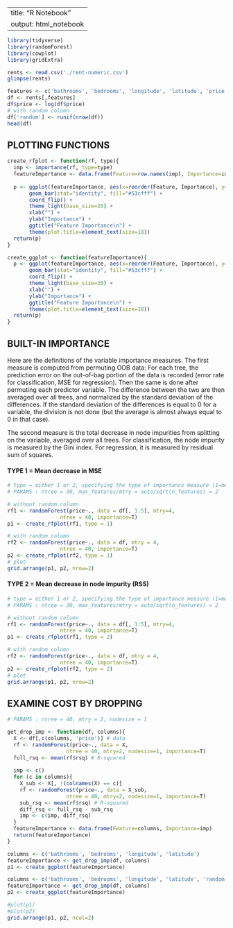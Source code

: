 ---
title: "R Notebook"
output: html_notebook
 ---


```r
library(tidyverse)
library(randomForest)
library(cowplot)
library(gridExtra)
```

```r
rents <- read.csv('./rent-numeric.csv')
glimpse(rents)
```

```r
features <- c('bathrooms', 'bedrooms', 'longitude', 'latitude', 'price')
df <- rents[,features]
df$price <- log(df$price)
# with random column
df['random'] <- runif(nrow(df))
head(df)
```

## PLOTTING FUNCTIONS

```r
create_rfplot <- function(rf, type){
  imp <- importance(rf, type=type)
  featureImportance <- data.frame(Feature=row.names(imp), Importance=imp[,1])
  
  p <- ggplot(featureImportance, aes(x=reorder(Feature, Importance), y=Importance)) +
       geom_bar(stat="identity", fill="#53cfff") +
       coord_flip() + 
       theme_light(base_size=20) +
       xlab("") +
       ylab("Importance") + 
       ggtitle("Feature Importance\n") +
       theme(plot.title=element_text(size=18))
  return(p)
}

create_ggplot <- function(featureImportance){
  p <- ggplot(featureImportance, aes(x=reorder(Feature, Importance), y=Importance)) +
       geom_bar(stat="identity", fill="#53cfff") +
       coord_flip() + 
       theme_light(base_size=20) +
       xlab("") +
       ylab("Importance") + 
       ggtitle("Feature Importance\n") +
       theme(plot.title=element_text(size=18))
  return(p)
}
```

## BUILT-IN IMPORTANCE

Here are the definitions of the variable importance measures. The first measure is computed from permuting OOB data: For each tree, the prediction error on the out-of-bag portion of the data is recorded (error rate for classification, MSE for regression). Then the same is done after permuting each predictor variable. The difference between the two are then averaged over all trees, and normalized by the standard deviation of the differences. If the standard deviation of the differences is equal to 0 for a variable, the division is not done (but the average is almost always equal to 0 in that case).

The second measure is the total decrease in node impurities from splitting on the variable, averaged over all trees. For classification, the node impurity is measured by the Gini index. For regression, it is measured by residual sum of squares.

#### TYPE 1 = Mean decrease in MSE

```r
# type = either 1 or 2, specifying the type of importance measure (1=mean decrease in accuracy, 2=mean decrease in node impurity).
# PARAMS : ntree = 30, max_features/mtry = auto/sqrt(n_features) = 2

# without random column
rf1 <- randomForest(price~., data = df[, 1:5], mtry=4,
                 ntree = 40, importance=T)
p1 <- create_rfplot(rf1, type = 1)

# with random column
rf2 <- randomForest(price~., data = df, mtry = 4,
                 ntree = 40, importance=T)
p2 <- create_rfplot(rf2, type = 1)
# plot
grid.arrange(p1, p2, nrow=2)
```

#### TYPE 2 = Mean decrease in node impurity (RSS)

```r
# type = either 1 or 2, specifying the type of importance measure (1=mean decrease in accuracy, 2=mean decrease in node impurity).
# PARAMS : ntree = 30, max_features/mtry = auto/sqrt(n_features) = 2

# without random column
rf1 <- randomForest(price~., data = df[, 1:5], mtry=4,
                 ntree = 40, importance=T)
p1 <- create_rfplot(rf1, type = 2)

# with random column
rf2 <- randomForest(price~., data = df, mtry = 4,
                 ntree = 40, importance=T)
p2 <- create_rfplot(rf2, type = 2)
# plot
grid.arrange(p1, p2, nrow=2)
```



## EXAMINE COST BY DROPPING


```r
# PARAMS : ntree = 40, mtry = 2, nodesize = 1

get_drop_imp <- function(df, columns){
  X <- df[,c(columns, 'price')] # data
  rf <- randomForest(price~., data = X,
                   ntree = 40, mtry=2, nodesize=1, importance=T)
  full_rsq <- mean(rf$rsq) # R-squared
  
  imp <- c()
  for (c in columns){
    X_sub <- X[, !(colnames(X) == c)]
    rf <- randomForest(price~., data = X_sub,
                   ntree = 40, mtry=2, nodesize=1, importance=T)
    sub_rsq <- mean(rf$rsq) # R-squared
    diff_rsq <- full_rsq - sub_rsq
    imp <- c(imp, diff_rsq)
  }
  featureImportance <- data.frame(Feature=columns, Importance=imp)
  return(featureImportance)
}
```

```r
columns <- c('bathrooms', 'bedrooms', 'longitude', 'latitude')
featureImportance <- get_drop_imp(df, columns)
p1 <- create_ggplot(featureImportance)

columns <- c('bathrooms', 'bedrooms', 'longitude', 'latitude', 'random')
featureImportance <- get_drop_imp(df, columns)
p2 <- create_ggplot(featureImportance)

#plot(p1)
#plot(p2)
grid.arrange(p1, p2, ncol=2)
```



